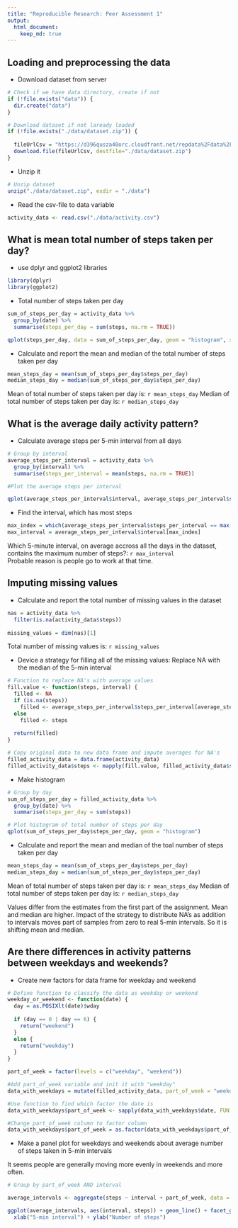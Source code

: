 ```yaml
---
title: "Reproducible Research: Peer Assessment 1"
output: 
  html_document:
    keep_md: true
---
```



## Loading and preprocessing the data
* Download dataset from server
```r
# Check if we have data directory, create if not
if (!file.exists("data")) {
  dir.create("data")
}

# Download dataset if not laready loaded
if (!file.exists("./data/dataset.zip")) {
  
  fileUrlCsv = "https://d396qusza40orc.cloudfront.net/repdata%2Fdata%2Factivity.zip"
  download.file(fileUrlCsv, destfile="./data/dataset.zip")
}
```
* Unzip it
```r

# Unzip dataset
unzip("./data/dataset.zip", exdir = "./data")
```
* Read the csv-file to data variable
```r
activity_data <- read.csv("./data/activity.csv")
```





## What is mean total number of steps taken per day?

* use dplyr and ggplot2 libraries

```r
library(dplyr)
library(ggplot2)
```
* Total number of steps taken per day

```r
sum_of_steps_per_day = activity_data %>%
  group_by(date) %>%
  summarise(steps_per_day = sum(steps, na.rm = TRUE))

qplot(steps_per_day, data = sum_of_steps_per_day, geom = "histogram", xlab = "Steps taken per day")
```


* Calculate and report the mean and median of the total number of steps taken per day
```r
mean_steps_day = mean(sum_of_steps_per_day$steps_per_day)
median_steps_day = median(sum_of_steps_per_day$steps_per_day)
```
Mean of total number of steps taken per day is: `r mean_steps_day`
Median of total number of steps taken per day is: `r median_steps_day`



## What is the average daily activity pattern?

* Calculate average steps per 5-min interval from all days
```r
# Group by interval
average_steps_per_interval = activity_data %>%
  group_by(interval) %>%
  summarise(steps_per_interval = mean(steps, na.rm = TRUE))

#Plot the average steps per interval

qplot(average_steps_per_interval$interval, average_steps_per_interval$steps_per_interval, geom="line", xlab = "5-minute interval", ylab = "Average number of steps taken")
```

* Find the interval, which has most steps
```r
max_index = which(average_steps_per_interval$steps_per_interval == max(average_steps_per_interval$steps_per_interval))
max_interval = average_steps_per_interval$interval[max_index]
```

Which 5-minute interval, on average accross all the days in the dataset, contains the maximum number of steps?: `r max_interval`  
Probable reason is people go to work at that time.




## Imputing missing values

* Calculate and report the total number of missing values in the dataset
```r
nas = activity_data %>%
  filter(is.na(activity_data$steps))
  
missing_values = dim(nas)[1]
```
Total number of missing values is: `r missing_values`

* Device a strategy for filling all of the missing values:
Replace NA with the median of the 5-min interval
```r

# Function to replace NA's with average values
fill.value <- function(steps, interval) {
  filled <- NA
  if (is.na(steps))
    filled <- average_steps_per_interval$steps_per_interval[average_steps_per_interval$interval == interval]
  else
    filled <- steps
    
  return(filled)
}

# Copy original data to new data frame and impute averages for NA's
filled_activity_data = data.frame(activity_data)
filled_activity_data$steps <- mapply(fill.value, filled_activity_data$steps, filled_activity_data$interval)

```
* Make histogram
```r
# Group by day
sum_of_steps_per_day = filled_activity_data %>%
  group_by(date) %>%
  summarise(steps_per_day = sum(steps))

# Plot histogram of total number of steps per day
qplot(sum_of_steps_per_day$steps_per_day, geom = "histogram")
```

* Calculate and report the mean and median of the toal number of steps taken per day
```r
mean_steps_day = mean(sum_of_steps_per_day$steps_per_day)
median_steps_day = median(sum_of_steps_per_day$steps_per_day)
```
Mean of total number of steps taken per day is: `r mean_steps_day`
Median of total number of steps taken per day is: `r median_steps_day`

Values differ from the estimates from the first part of the assignment. Mean and median are higher. 
Impact of the strategy to distribute NA's as addition to intervals moves part of samples from zero to real 5-min intervals. So it is shifting mean and median.

## Are there differences in activity patterns between weekdays and weekends?

* Create new factors for data frame for weekday and weekend
```r
# Define function to classify the data as weekday or weekend
weekday_or_weekend <- function(date) {
  day = as.POSIXlt(date)$wday
  
  if (day == 0 | day == 6) {
    return("weekend")
  }
  else {
    return("weekday")
  }
}

part_of_week = factor(levels = c("weekday", "weekend"))

#Add part_of_week variable and init it with "weekday"
data_with_weekdays = mutate(filled_activity_data, part_of_week = "weekday")

#Use function to find which factor the date is
data_with_weekdays$part_of_week <- sapply(data_with_weekdays$date, FUN = weekday_or_weekend)

#Change part_of_week column to factor column
data_with_weekdays$part_of_week = as.factor(data_with_weekdays$part_of_week)
```
* Make a panel plot for weekdays and weekends about average number of steps taken in 5-min intervals

It seems people are generally moving more evenly in weekends and more often.
```r
# Group by part_of_week AND interval

average_intervals <- aggregate(steps ~ interval + part_of_week, data = data_with_weekdays, mean)

ggplot(average_intervals, aes(interval, steps)) + geom_line() + facet_grid(part_of_week ~.) + 
  xlab("5-min interval") + ylab("Number of steps")

```






